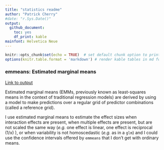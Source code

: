 ```yaml
---
title: "statistics readme"
author: "Patrick Cherry"
#date: "r.Sys.Date()"
output:
  github_document: 
    toc: yes
    df_print: kable
mainfont: Helvetica Neue
---
```

```r
knitr::opts_chunk$set(echo = TRUE)  # set default chunk option to print the code that generated that output
options(knitr.table.format = 'markdown') # render kable tables in md for github, comment out otherwise
```

### emmeans: Estimated marginal means

[Link to output](https://github.com/pdcherry/statistics/blob/main/emmeans_estimated_marginal_means.md)

Estimated marginal means (EMMs, previously known as least-squares means in the context of traditional regression models) are derived by using a model to make predictions over a regular grid of predictor combinations (called a reference grid).

I use estimated marginal means to estimate the effect sizes when interaction effects are present, when multiple effects are present, but are not scaled the same way (*e.g.* one effect is linear, one effect is reciprocal (1/x) ), or when variability is not homoscedastic (*e.g.* as in a `glm`) and I could use the confidence intervals offered by `emmeans` that I don't get with ordinary means.

